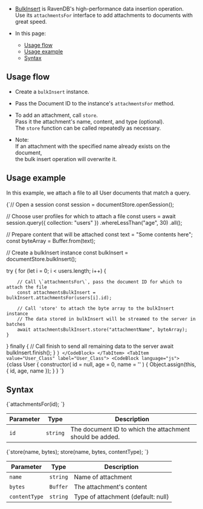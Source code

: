 
<Admonition type="note" title="">

* [BulkInsert](../../client-api/bulk-insert/how-to-work-with-bulk-insert-operation.mdx) is RavenDB's high-performance data insertion operation.  
  Use its `attachmentsFor` interface to add attachments to documents with great speed.  

* In this page:  
    * [Usage flow](../../document-extensions/attachments/bulk-insert.mdx#usage-flow)  
    * [Usage example](../../document-extensions/attachments/bulk-insert.mdx#usage-example)
    * [Syntax](../../document-extensions/attachments/bulk-insert.mdx#syntax)

</Admonition>

## Usage flow

* Create a `bulkInsert` instance.  

* Pass the Document ID to the instance's `attachmentsFor` method.

* To add an attachment, call `store`.  
  Pass it the attachment's name, content, and type (optional).  
  The `store` function can be called repeatedly as necessary.

* Note:  
  If an attachment with the specified name already exists on the document,  
  the bulk insert operation will overwrite it.



## Usage example

In this example, we attach a file to all User documents that match a query.  
 
<Tabs groupId='languageSyntax'>
<TabItem value="BulkInsert_Attachments" label="BulkInsert_Attachments">
<CodeBlock language="js">
{`// Open a session
const session = documentStore.openSession();

// Choose user profiles for which to attach a file
const users = await session.query({ collection: "users" })
    .whereLessThan("age", 30)
    .all();

// Prepare content that will be attached
const text = "Some contents here";
const byteArray = Buffer.from(text);

// Create a bulkInsert instance
const bulkInsert = documentStore.bulkInsert();

try {
    for (let i = 0; i < users.length; i++) {

        // Call \`attachmentsFor\`, pass the document ID for which to attach the file
        const attachmentsBulkInsert = bulkInsert.attachmentsFor(users[i].id);
        
        // Call 'store' to attach the byte array to the bulkInsert instance
        // The data stored in bulkInsert will be streamed to the server in batches 
        await attachmentsBulkInsert.store("attachmentName", byteArray);
    }
} finally {
    // Call finish to send all remaining data to the server
    await bulkInsert.finish();
}
`}
</CodeBlock>
</TabItem>
<TabItem value="User_Class" label="User_Class">
<CodeBlock language="js">
{`class User {
    constructor(
        id = null,
        age = 0,
        name = ''
    ) {
        Object.assign(this, {
            id,
            age,
            name
        });
    }
}
`}
</CodeBlock>
</TabItem>
</Tabs>



## Syntax

<TabItem value="syntax_1" label="syntax_1">
<CodeBlock language="js">
{`attachmentsFor(id);
`}
</CodeBlock>
</TabItem>

| Parameter  | Type     | Description                                              |
|------------|----------|----------------------------------------------------------|
| `id`       | `string` | The document ID to which the attachment should be added. |
 
<TabItem value="syntax_2" label="syntax_2">
<CodeBlock language="js">
{`store(name, bytes);
store(name, bytes, contentType);
`}
</CodeBlock>
</TabItem>

| Parameter     | Type     | Description                        |
|---------------|----------|------------------------------------|
| `name`        | `string` | Name of attachment                 |
| `bytes`       | `Buffer` | The attachment's content           |
| `contentType` | `string` | Type of attachment (default: null) |




